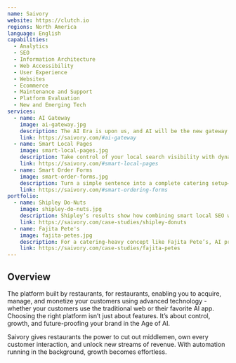 ```yaml
---
name: Saivory
website: https://clutch.io
regions: North America
language: English
capabilities:
  - Analytics
  - SEO
  - Information Architecture
  - Web Accessibility
  - User Experience
  - Websites
  - Ecommerce
  - Maintenance and Support
  - Platform Evaluation
  - New and Emerging Tech
services:
  - name: AI Gateway
    image: ai-gateway.jpg
    description: The AI Era is upon us, and AI will be the new gateway to restaurant orders. When your customers search on an AI app, who will they find? Saivory not only makes sure your restaurant surfaces in AI search, but also that orders can connect directly to your restaurant, not just third parties.  Prepare your brand for the AI-driven future.
    link: https://saivory.com/#ai-gateway
  - name: Smart Local Pages
    image: smart-local-pages.jpg
    description: Take control of your local search visibility with dynamically built and optimized landing pages designed for today’s evolving search behaviors.
    link: https://saivory.com/#smart-local-pages
  - name: Smart Order Forms
    image: smart-order-forms.jpg
    description: Turn a simple sentence into a complete catering setup—instantly.
    link: https://saivory.com/#smart-ordering-forms
portfolio:
  - name: Shipley Do-Nuts
    image: shipley-do-nuts.jpg
    description: Shipley’s results show how combining smart local SEO with powerful AI-driven ordering can drive more orders at higher values. For brands seeking growth in digital orders, these tools drive growth for first-party channels while elevating the user experience.
    link: https://saivory.com/case-studies/shipley-donuts
  - name: Fajita Pete's
    image: fajita-petes.jpg
    description: For a catering-heavy concept like Fajita Pete’s, AI proved to be a powerful growth lever. By simplifying large orders and building customer loyalty, the brand saw immediate and sustained revenue uplift—all while decreasing reliance on costly third-party platforms.
    link: https://saivory.com/case-studies/fajita-petes
---
```


## Overview

The platform built by restaurants, for restaurants, enabling you to acquire, manage, and monetize your customers using advanced technology - whether your customers use the traditional web or their favorite AI app. Choosing the right platform isn’t just about features. It’s about control, growth, and future-proofing your brand in the Age of AI.

Saivory gives restaurants the power to cut out middlemen, own every customer interaction, and unlock new streams of revenue. With automation running in the background, growth becomes effortless.
